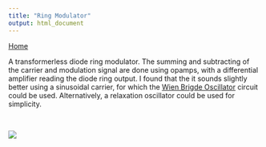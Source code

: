 ```yaml
---
title: "Ring Modulator"
output: html_document
---
```


[Home](../)

A transformerless diode ring modulator. The summing and subtracting of the carrier and modulation signal are done using opamps, with a differential amplifier reading the diode ring output.
I found that the it sounds slightly better using a sinusoidal carrier, for which the [Wien Brigde Oscillator](./wien.html) circuit could be used. Alternatively, a relaxation oscillator could be used for simplicity.

<br>


![](../img/ringmod.jpg)